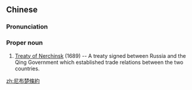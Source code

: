 {{also|尼布楚条约}}
==Chinese==
{{zh-forms|s=尼布楚条约|type=32}}

===Pronunciation===
{{zh-pron
|m=Níbùchǔ Tiáoyuē
|cat=pn
}}

===Proper noun===
{{zh-proper noun}}

# [[w:Treaty of Nerchinsk|Treaty of Nerchinsk]] (1689) -- A treaty signed between Russia and the Qing Government which established trade relations between the two countries.

[[zh:尼布楚條約]]